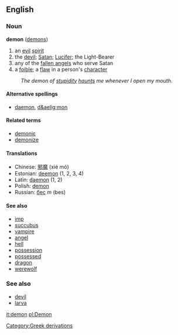 ==English==
===Noun===
'''demon''' ([[demons]])

# an [[evil]] [[spirit]]
# the [[devil]]; [[Satan]]; [[Lucifer]]; the Light-Bearer
# any of the [[fallen angel]]s who serve Satan
# a [[foible]]; a [[flaw]] in a person's [[character]]
: ''The demon of [[stupidity]] [[haunt]]s me whenever I open my mouth.''

====Alternative spellings====
*[[daemon]], [[d&aelig;mon]]

====Related terms====
*[[demonic]]
*[[demonize]]

====Translations====
*Chinese: [[邪魔]] (xié mó)
*Estonian: [[deemon]] (1, 2, 3, 4)
*Latin: [[daemon]] (1, 2)
*Polish: [[demon]]
*Russian: [[бес]] ''m'' (bes)

====See also====
*[[imp]]
*[[succubus]]
*[[vampire]]
*[[angel]]
*[[hell]]
*[[possession]]
*[[possessed]]
*[[dragon]]
*[[werewolf]]

===See also===
*[[devil]]
*[[larva]]

[[it:demon]]
[[pl:Demon]]
[[Category:Greek derivations]]